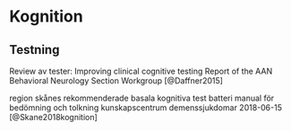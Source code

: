 # Kognition

## Testning

Review av tester: Improving clinical cognitive testing Report of the AAN Behavioral Neurology Section Workgroup  [@Daffner2015]

region skånes rekommenderade basala kognitiva test batteri manual för bedömning och tolkning kunskapscentrum demenssjukdomar 2018-06-15  [@Skane2018kognition]
